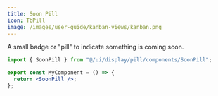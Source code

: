 ```yaml
---
title: Soon Pill
icon: TbPill
image: /images/user-guide/kanban-views/kanban.png
---
```

A small badge or "pill" to indicate something is coming soon. 

```jsx
import { SoonPill } from "@/ui/display/pill/components/SoonPill";

export const MyComponent = () => {
  return <SoonPill />;
};
```

